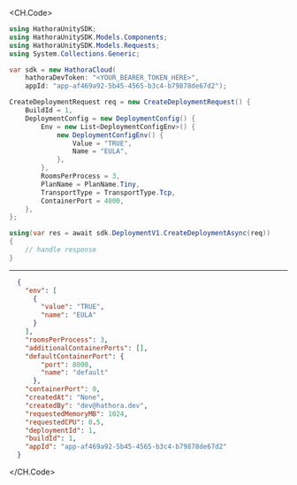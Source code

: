 
<CH.Code>
```csharp CreateDeployment.cs
using HathoraUnitySDK;
using HathoraUnitySDK.Models.Components;
using HathoraUnitySDK.Models.Requests;
using System.Collections.Generic;

var sdk = new HathoraCloud(
    hathoraDevToken: "<YOUR_BEARER_TOKEN_HERE>",
    appId: "app-af469a92-5b45-4565-b3c4-b79878de67d2");

CreateDeploymentRequest req = new CreateDeploymentRequest() {
    BuildId = 1,
    DeploymentConfig = new DeploymentConfig() {
        Env = new List<DeploymentConfigEnv>() {
            new DeploymentConfigEnv() {
                Value = "TRUE",
                Name = "EULA",
            },
        },
        RoomsPerProcess = 3,
        PlanName = PlanName.Tiny,
        TransportType = TransportType.Tcp,
        ContainerPort = 4000,
    },
};

using(var res = await sdk.DeploymentV1.CreateDeploymentAsync(req))
{
    // handle response
}
```
---

```json Example Response
  {
    "env": [
      {
        "value": "TRUE",
        "name": "EULA"
      }
    ],
    "roomsPerProcess": 3,
    "additionalContainerPorts": [],
    "defaultContainerPort": {
        "port": 8000,
        "name": "default"
      },
    "containerPort": 0,
    "createdAt": "None",
    "createdBy": "dev@hathora.dev",
    "requestedMemoryMB": 1024,
    "requestedCPU": 0.5,
    "deploymentId": 1,
    "buildId": 1,
    "appId": "app-af469a92-5b45-4565-b3c4-b79878de67d2"
  }
```
</CH.Code>
